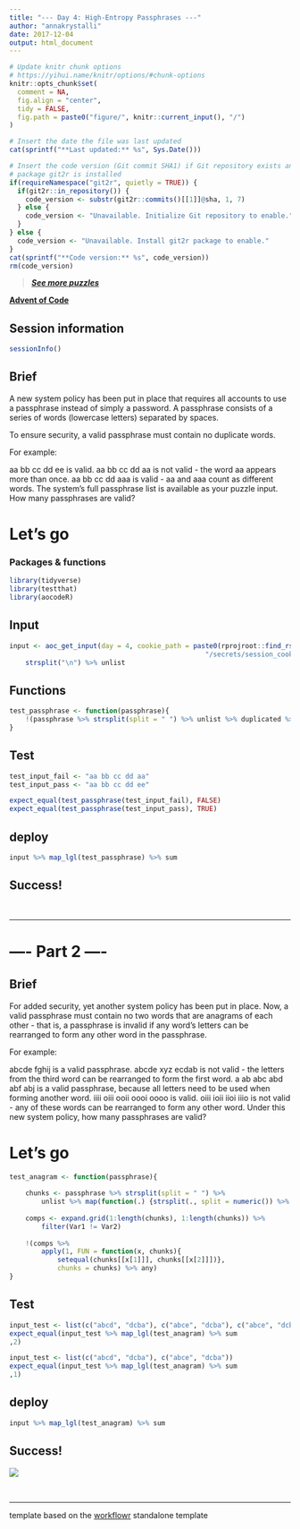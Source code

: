 ```yaml
---
title: "--- Day 4: High-Entropy Passphrases ---"
author: "annakrystalli"
date: 2017-12-04
output: html_document
---
```


```r
# Update knitr chunk options
# https://yihui.name/knitr/options/#chunk-options
knitr::opts_chunk$set(
  comment = NA,
  fig.align = "center",
  tidy = FALSE,
  fig.path = paste0("figure/", knitr::current_input(), "/")
)
```

```r
# Insert the date the file was last updated
cat(sprintf("**Last updated:** %s", Sys.Date()))
```

```r
# Insert the code version (Git commit SHA1) if Git repository exists and R
# package git2r is installed
if(requireNamespace("git2r", quietly = TRUE)) {
  if(git2r::in_repository()) {
    code_version <- substr(git2r::commits()[[1]]@sha, 1, 7)
  } else {
    code_version <- "Unavailable. Initialize Git repository to enable."
  }
} else {
  code_version <- "Unavailable. Install git2r package to enable."
}
cat(sprintf("**Code version:** %s", code_version))
rm(code_version)
```


> [***See more puzzles***](http://annakrystalli.me/advent_of_code/)

[**Advent of Code**](https://adventofcode.com/2017/)


## Session information

<!-- Insert the session information into the document -->
```r
sessionInfo()
```


## Brief

<!-- Insert Part 1 of the puzzle brief here -->

A new system policy has been put in place that requires all accounts to use a passphrase instead of simply a password. A passphrase consists of a series of words (lowercase letters) separated by spaces.

To ensure security, a valid passphrase must contain no duplicate words.

For example:

aa bb cc dd ee is valid.
aa bb cc dd aa is not valid - the word aa appears more than once.
aa bb cc dd aaa is valid - aa and aaa count as different words.
The system's full passphrase list is available as your puzzle input. How many passphrases are valid?



# Let's go

### Packages & functions
```r
library(tidyverse)
library(testthat)
library(aocodeR)
```


## Input

<!-- Supply day. cookie_path defaults to path in my project -->
```r
input <- aoc_get_input(day = 4, cookie_path = paste0(rprojroot::find_rstudio_root_file(),
                                                 "/secrets/session_cookie.txt")) %>%
    strsplit("\n") %>% unlist
```

## Functions
```r
 
test_passphrase <- function(passphrase){
    !(passphrase %>% strsplit(split = " ") %>% unlist %>% duplicated %>% any)
}
```

## Test
```r
test_input_fail <- "aa bb cc dd aa"
test_input_pass <- "aa bb cc dd ee"

expect_equal(test_passphrase(test_input_fail), FALSE)
expect_equal(test_passphrase(test_input_pass), TRUE)
```

## deploy

```r
input %>% map_lgl(test_passphrase) %>% sum
```


## Success!


<br>

***

# ---- Part 2 ----


## Brief
<!-- Insert Part 2 of the puzzle brief here -->

For added security, yet another system policy has been put in place. Now, a valid passphrase must contain no two words that are anagrams of each other - that is, a passphrase is invalid if any word's letters can be rearranged to form any other word in the passphrase.

For example:

abcde fghij is a valid passphrase.
abcde xyz ecdab is not valid - the letters from the third word can be rearranged to form the first word.
a ab abc abd abf abj is a valid passphrase, because all letters need to be used when forming another word.
iiii oiii ooii oooi oooo is valid.
oiii ioii iioi iiio is not valid - any of these words can be rearranged to form any other word.
Under this new system policy, how many passphrases are valid?



# Let's go

```r
  
test_anagram <- function(passphrase){
    
    chunks <- passphrase %>% strsplit(split = " ") %>% 
        unlist %>% map(function(.) {strsplit(., split = numeric()) %>% unlist})
    
    comps <- expand.grid(1:length(chunks), 1:length(chunks)) %>% 
        filter(Var1 != Var2)
    
    !(comps %>%
        apply(1, FUN = function(x, chunks){
            setequal(chunks[[x[1]]], chunks[[x[2]]])}, 
            chunks = chunks) %>% any)
}      
```


## Test
```r
input_test <- list(c("abcd", "dcba"), c("abce", "dcba"), c("abce", "dcba"))
expect_equal(input_test %>% map_lgl(test_anagram) %>% sum
,2)

input_test <- list(c("abcd", "dcba"), c("abce", "dcba"))
expect_equal(input_test %>% map_lgl(test_anagram) %>% sum
,1)
```

## deploy

```r
input %>% map_lgl(test_anagram) %>% sum
```

## Success!

![](../screenshots/Day1_2.png)

<br>

***

template based on the [workflowr](https://github.com/jdblischak/workflowr) standalone template
